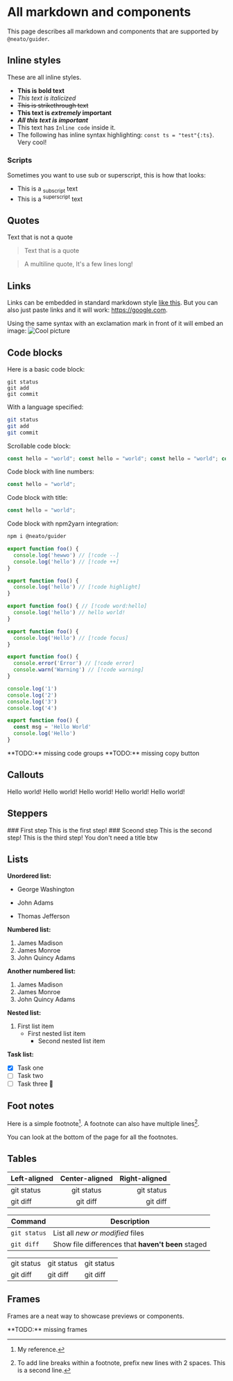 
# All markdown and components

This page describes all markdown and components that are supported by `@neato/guider`.

## Inline styles
These are all inline styles.

- **This is bold text**
- _This text is italicized_
- ~~This is strikethrough text~~
- **This text is _extremely_ important**
- ***All this text is important***
- This text has `Inline code` inside it.
- The following has inline syntax highlighting:  `const ts = "test"{:ts}`. Very cool!

### Scripts
Sometimes you want to use sub or superscript, this is how that looks:
- This is a <sub>subscript</sub> text
- This is a <sup>superscript</sup> text

## Quotes

Text that is not a quote

> Text that is a quote

> A multiline quote,
> It's a few lines long!

## Links

Links can be embedded in standard markdown style [like this](https://google.com).
But you can also just paste links and it will work: https://google.com.

Using the same syntax with an exclamation mark in front of it will embed an image:
![Cool picture](https://picsum.photos/seed/near/600/300/?blur=10)

## Code blocks

Here is a basic code block:
```
git status
git add
git commit
```

With a language specified:
```sh
git status
git add
git commit
```

Scrollable code block:
```ts
const hello = "world"; const hello = "world"; const hello = "world"; const hello = "world"; const hello = "world"; const hello = "world";
```

Code block with line numbers:
```ts showLineNumbers
const hello = "world";
```

Code block with title:
```ts title="test"
const hello = "world";
```

Code block with npm2yarn integration:
```sh npm2yarn
npm i @neato/guider
```

```ts title="Code block with difference view"
export function foo() {
  console.log('hewwo') // [!code --]
  console.log('hello') // [!code ++]
}
```

```ts title="Code block with line highlight"
export function foo() {
  console.log('hello') // [!code highlight]
}
```

```ts title="Code block with word highlight"
export function foo() { // [!code word:hello]
  console.log('hello') // hello world!
}
```

```ts title="Code block with a focus"
export function foo() {
  console.log('Hello') // [!code focus]
}
```

```ts title="Code block with notations"
export function foo() {
  console.error('Error') // [!code error]
  console.warn('Warning') // [!code warning]
}
```

```ts {1,3-4} title="Code block with meta line highlight"
console.log('1')
console.log('2')
console.log('3')
console.log('4')
```

```ts /Hello/ title="Code block with meta word highlight"
export function foo() {
  const msg = 'Hello World'
  console.log('Hello')
}
```

<Important>
  **TODO:** missing code groups
</Important>

<Important>
  **TODO:** missing copy button
</Important>

## Callouts

<Tip>
  Hello world!
</Tip>
<Caution>
  Hello world!
</Caution>
<Important>
  Hello world!
</Important>
<Note>
  Hello world!
</Note>
<Warning>
  Hello world!
</Warning>

## Steppers
<Steps>
  <Steps.Step>
    ### First step
    This is the first step!
  </Steps.Step>
  <Steps.Step>
    ### Sceond step
    This is the second step!
  </Steps.Step>
  <Steps.Step>
    This is the third step!
    You don't need a title btw
  </Steps.Step>
</Steps>

## Lists

**Unordered list:**
- George Washington
* John Adams
+ Thomas Jefferson

**Numbered list:**
1. James Madison
2. James Monroe
3. John Quincy Adams

**Another numbered list:**
1. James Madison
1. James Monroe
1. John Quincy Adams

**Nested list:**
1. First list item
   - First nested list item
     - Second nested list item

**Task list:**
- [x] Task one
- [ ] Task two
- [ ] Task three :tada:

## Foot notes
Here is a simple footnote[^1].
A footnote can also have multiple lines[^2].

[^1]: My reference.
[^2]: To add line breaks within a footnote, prefix new lines with 2 spaces.
  This is a second line.

You can look at the bottom of the page for all the footnotes.

## Tables
| Left-aligned | Center-aligned | Right-aligned |
| :---         |     :---:      |          ---: |
| git status   | git status     | git status    |
| git diff     | git diff       | git diff      |

| Command | Description |
| --- | --- |
| `git status` | List all *new or modified* files |
| `git diff` | Show file differences that **haven't been** staged |

|     |     |     |
| --- | --- | --- |
| git status   | git status     | git status    |
| git diff     | git diff       | git diff      |

## Frames
Frames are a neat way to showcase previews or components.

<Important>
  **TODO:** missing frames
</Important>
